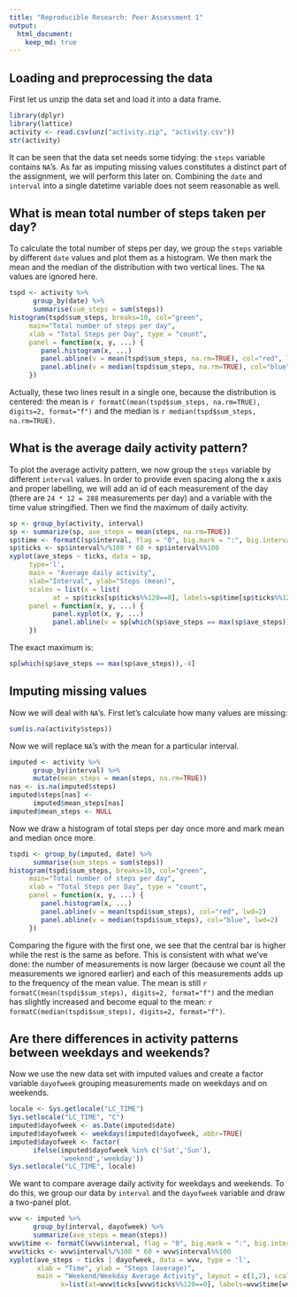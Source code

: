 ```yaml
---
title: "Reproducible Research: Peer Assessment 1"
output: 
  html_document:
    keep_md: true
---
```



## Loading and preprocessing the data

First let us unzip the data set and load it into a data frame.

```r
library(dplyr)
library(lattice)
activity <- read.csv(unz("activity.zip", "activity.csv"))
str(activity)
```

It can be seen that the data set needs some tidying: the `steps` variable contains `NA`'s. As far as imputing missing values constitutes a distinct part of the assignment, we will perform this later on. Combining the `date` and `interval` into a single datetime variable does not seem reasonable as well.

## What is mean total number of steps taken per day?

To calculate the total number of steps per day, we group the `steps` variable by different `date` values and plot them as a histogram. We then mark the mean and the median
of the distribution with two vertical lines. The `NA` values are ignored here.

```r
tspd <- activity %>%
      group_by(date) %>%
      summarise(sum_steps = sum(steps))
histogram(tspd$sum_steps, breaks=10, col="green", 
     main="Total number of steps per day", 
     xlab = "Total Steps per Day", type = "count",
     panel = function(x, y, ...) {
        panel.histogram(x, ...)   
        panel.abline(v = mean(tspd$sum_steps, na.rm=TRUE), col="red", lwd=2) 
        panel.abline(v = median(tspd$sum_steps, na.rm=TRUE), col="blue", lwd=2)
     })
```

Actually, these two lines result in a single one, because the distribution is centered: the mean is `r formatC(mean(tspd$sum_steps, na.rm=TRUE), digits=2, format="f")` and the median is `r median(tspd$sum_steps, na.rm=TRUE)`.

## What is the average daily activity pattern?

To plot the average activity pattern, we now group the `steps` variable by different `interval` values. In order to provide even spacing along the x axis and proper labelling, we will add an id of each measurement of the day (there are `24 * 12 = 288` measurements per day) and a variable with the time value stringified. Then we find the maximum of daily activity.

```r
sp <- group_by(activity, interval)
sp <- summarize(sp, ave_steps = mean(steps, na.rm=TRUE))
sp$time <- formatC(sp$interval, flag = "0", big.mark = ":", big.interval = 2, width = 4)
sp$ticks <- sp$interval%/%100 * 60 + sp$interval%%100
xyplot(ave_steps ~ ticks, data = sp,
     type='l', 
     main = "Average daily activity", 
     xlab="Interval", ylab="Steps (mean)",
     scales = list(x = list(
           at = sp$ticks[sp$ticks%%120==0], labels=sp$time[sp$ticks%%120==0])),
     panel = function(x, y, ...) {
           panel.xyplot(x, y, ...)
           panel.abline(v = sp[which(sp$ave_steps == max(sp$ave_steps)),]$ticks, col="red", lwd=2)
     })
```

The exact maximum is:
```r
sp[which(sp$ave_steps == max(sp$ave_steps)),-4]
```

## Imputing missing values

Now we will deal with `NA`'s. First let's calculate how many values are missing:
```r
sum(is.na(activity$steps))
```
Now we will replace `NA`'s with the mean for a particular interval.

```r
imputed <- activity %>%
      group_by(interval) %>%
      mutate(mean_steps = mean(steps, na.rm=TRUE))
nas <- is.na(imputed$steps)
imputed$steps[nas] <-
      imputed$mean_steps[nas]
imputed$mean_steps <- NULL

```

Now we draw a histogram of total steps per day once more and mark mean and median once more.

```r
tspdi <- group_by(imputed, date) %>%
      summarise(sum_steps = sum(steps))
histogram(tspdi$sum_steps, breaks=10, col="green", 
     main="Total number of steps per day", 
     xlab = "Total Steps per Day", type = "count",
     panel = function(x, y, ...) {
        panel.histogram(x, ...)   
        panel.abline(v = mean(tspdi$sum_steps), col="red", lwd=2) 
        panel.abline(v = median(tspdi$sum_steps), col="blue", lwd=2)
     })
```

Comparing the figure with the first one, we see that the central bar is higher while the rest is the same as before. This is consistent with what we've done: the number of measurements is now larger (because we count all the measurements we ignored earlier) and each of this measurements adds up to the frequency of the mean value. The mean is still `r formatC(mean(tspdi$sum_steps), digits=2, format="f")` and the median has slightly increased and become equal to the mean: `r formatC(median(tspdi$sum_steps), digits=2, format="f")`.


## Are there differences in activity patterns between weekdays and weekends?

Now we use the new data set with imputed values and create a factor variable `dayofweek` grouping measurements made on weekdays and on weekends.

```r
locale <- Sys.getlocale("LC_TIME")
Sys.setlocale("LC_TIME", "C")
imputed$dayofweek <- as.Date(imputed$date)
imputed$dayofweek <- weekdays(imputed$dayofweek, abbr=TRUE)
imputed$dayofweek <- factor(
      ifelse(imputed$dayofweek %in% c('Sat','Sun'),
             'weekend','weekday'))
Sys.setlocale("LC_TIME", locale)
```

We want to compare average daily activity for weekdays and weekends. To do this, we group our data by `interval` and the `dayofweek` variable and draw a two-panel plot.

```r
wvw <- imputed %>%
      group_by(interval, dayofweek) %>%
      summarize(ave_steps = mean(steps))
wvw$time <- formatC(wvw$interval, flag = "0", big.mark = ":", big.interval = 2, width = 4)
wvw$ticks <- wvw$interval%/%100 * 60 + wvw$interval%%100
xyplot(ave_steps ~ ticks | dayofweek, data = wvw, type = 'l',
       xlab = "Time", ylab = "Steps (average)",
       main = "Weekend/Weekday Average Activity", layout = c(1,2), scales = list(
             x=list(at=wvw$ticks[wvw$ticks%%120==0], labels=wvw$time[wvw$ticks%%120==0])))

```

